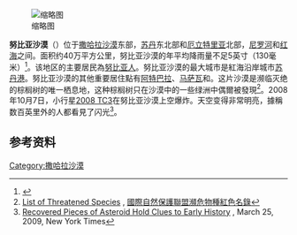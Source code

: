 [[File:Nubian_Desert_NASA.jpg|缩略图]]

'''努比亚沙漠'''（{{Lang-ar|صحراء النوبة}}）位于[[撒哈拉沙漠|撒哈拉沙漠]]东部，[[苏丹|苏丹]]东北部和[[厄立特里亚|厄立特里亚]]北部，[[尼罗河|尼罗河]]和[[红海|红海]]之间。面积约40万平方公里，努比亚沙漠的年平均降雨量不足5英寸（130毫米）<ref>{{Cite web |url=http://www.britannica.com/EBchecked/topic/421505/Nubian-Desert |title=Nubian Desert, Encyclopædia Britannica |accessdate=2020-08-11 |archive-date=2015-05-04 |archive-url=https://web.archive.org/web/20150504224543/http://www.britannica.com/EBchecked/topic/421505/Nubian-Desert |dead-url=no }}</ref>。该地区的主要居民為[[努比亚人|努比亚人]]。努比亚沙漠的最大城市是紅海沿岸城市[[苏丹港|苏丹港]]。努比亚沙漠的其他重要居住點有[[阿特巴拉|阿特巴拉]]、[[马萨瓦|马萨瓦]]和{{link-en|阿比迪耶|Abidiya}}。这片沙漠是濒临灭绝的棕榈树{{link-en|美迪米亞|Medemia}}的唯一栖息地，这种棕榈树只在沙漠中的一些绿洲中偶爾被發現<ref>[http://www.iucnredlist.org/search/details.php/30401/all List of Threatened Species] {{Wayback|url=http://www.iucnredlist.org/search/details.php/30401/all |date=20061007184014 }}, [[國際自然保護聯盟瀕危物種紅色名錄|國際自然保護聯盟瀕危物種紅色名錄]]</ref>。2008年10月7日，小行星[[2008_TC3|2008 TC3]]在努比亚沙漠上空爆炸。天空变得非常明亮，據稱数百英里外的人都看見了闪光<ref>[https://www.nytimes.com/2009/03/26/science/space/26asteroid.html?ref=us Recovered Pieces of Asteroid Hold Clues to Early History] {{Wayback|url=https://www.nytimes.com/2009/03/26/science/space/26asteroid.html?ref=us |date=20150224091619 }}, March 25, 2009, New York Times</ref>。           

== 参考资料 ==
{{Reflist}}
{{荒漠}}
[[Category:撒哈拉沙漠|Category:撒哈拉沙漠]]